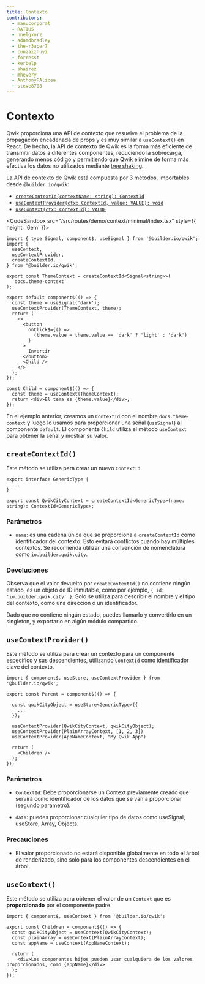 ```yaml
---
title: Contexto
contributors:
  - manucorporat
  - RATIU5
  - nnelgxorz
  - adamdbradley
  - the-r3aper7
  - cunzaizhuyi
  - forresst
  - kerbelp
  - shairez
  - mhevery
  - AnthonyPAlicea
  - steve8708
---
```


# Contexto

Qwik proporciona una API de contexto que resuelve el problema de la propagación encadenada de props y es muy similar a `useContext()` en React. De hecho, la API de contexto de Qwik es la forma más eficiente de transmitir datos a diferentes componentes, reduciendo la sobrecarga, generando menos código y permitiendo que Qwik elimine de forma más efectiva los datos no utilizados mediante [tree shaking](https://developer.mozilla.org/es/docs/Glossary/Tree_shaking).

La API de contexto de Qwik está compuesta por 3 métodos, importables desde `@builder.io/qwik`:

- [`createContextId(contextName: string): ContextId`](#createcontextid)
- [`useContextProvider(ctx: ContextId, value: VALUE): void`](#usecontextprovider)
- [`useContext(ctx: ContextId): VALUE`](#usecontext)

<CodeSandbox src="/src/routes/demo/context/minimal/index.tsx" style={{ height: '6em' }}>
```tsx /createContextId/#a /useContext/#b /useContextProvider/#c
import { type Signal, component$, useSignal } from '@builder.io/qwik';
import {
  useContext,
  useContextProvider,
  createContextId,
} from '@builder.io/qwik';

export const ThemeContext = createContextId<Signal<string>>(
  'docs.theme-context'
);

export default component$(() => {
  const theme = useSignal('dark');
  useContextProvider(ThemeContext, theme);
  return (
    <>
      <button
        onClick$={() =>
          (theme.value = theme.value == 'dark' ? 'light' : 'dark')
        }
      >
        Invertir
      </button>
      <Child />
    </>
  );
});

const Child = component$(() => {
  const theme = useContext(ThemeContext);
  return <div>El tema es {theme.value}</div>;
});
```
</CodeSandbox>


En el ejemplo anterior, creamos un `ContextId` con el nombre `docs.theme-context` y luego lo usamos para proporcionar una señal (`useSignal`) al componente `default`. El componente `Child` utiliza el método `useContext` para obtener la señal y mostrar su valor.

## `createContextId()`

Este método se utiliza para crear un nuevo `ContextId`.

```tsx
export interface GenericType {
  ...
}

export const QwikCityContext = createContextId<GenericType>(name: string): ContextId<GenericType>;
```

### Parámetros

- `name`: es una cadena única que se proporciona a `createContextId` como identificador del contexto. Esto evitará conflictos cuando hay múltiples contextos. Se recomienda utilizar una convención de nomenclatura como `io.builder.qwik.city`.

### Devoluciones

Observa que el valor devuelto por `createContextId()` no contiene ningún estado, es un objeto de ID inmutable, como por ejemplo, `{ id: 'io.builder.qwik.city' }`. Solo se utiliza para describir el nombre y el tipo del contexto, como una dirección o un identificador.

Dado que no contiene ningún estado, puedes llamarlo y convertirlo en un singleton, y exportarlo en algún módulo compartido.

## `useContextProvider()`

Este método se utiliza para crear un contexto para un componente específico y sus descendientes, utilizando `ContextId` como identificador clave del contexto.

```tsx {9, 10, 11} /QwikCityContext/#a /PlainArrayContext/#b /AppNameContext/#c title="src/components/Parent.tsx"
import { component$, useStore, useContextProvider } from '@builder.io/qwik';

export const Parent = component$(() => {

  const qwikCityObject = useStore<GenericType>({
    ...
  });

  useContextProvider(QwikCityContext, qwikCityObject);
  useContextProvider(PlainArrayContext, [1, 2, 3])
  useContextProvider(AppNameContext, "My Qwik App")

  return (
    <Children />
  );
});
```

### Parámetros

- `ContextId`: Debe proporcionarse un Context previamente creado que servirá como identificador de los datos que se van a proporcionar (segundo parámetro).

- `data`: puedes proporcionar cualquier tipo de datos como useSignal, useStore, Array, Objects.

### Precauciones

- El valor proporcionado no estará disponible globalmente en todo el árbol de renderizado, sino solo para los componentes descendientes en el árbol.

## `useContext()`

Este método se utiliza para obtener el valor de un `Context` que es **proporcionado** por el componente padre.

```tsx {4,5,6} /useContext/ /QwikCityContext/#a /PlainArrayContext/#b /AppNameContext/#c title="src/components/Children.tsx"
import { component$, useContext } from '@builder.io/qwik';

export const Children = component$(() => {
  const qwikCityObject = useContext(QwikCityContext);
  const plainArray = useContext(PlainArrayContext);
  const appName = useContext(AppNameContext);

  return (
    <div>Los componentes hijos pueden usar cualquiera de los valores proporcionados, como {appName}</div>
  );
});
```
